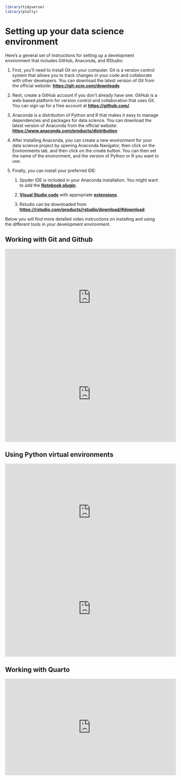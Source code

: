 ```r
library(tidyverse)
library(plotly)
```

# Setting up your data science environment {#setup}

Here's a general set of instructions for setting up a development environment that includes GitHub, Anaconda, and RStudio:

1.  First, you'll need to install Git on your computer. Git is a version control system that allows you to track changes in your code and collaborate with other developers. You can download the latest version of Git from the official website: [**https://git-scm.com/downloads**](https://git-scm.com/downloads)

2.  Next, create a GitHub account if you don't already have one. GitHub is a web-based platform for version control and collaboration that uses Git. You can sign up for a free account at [**https://github.com/**](https://github.com/).

3.  Anaconda is a distribution of Python and R that makes it easy to manage dependencies and packages for data science. You can download the latest version of Anaconda from the official website: [**https://www.anaconda.com/products/distribution**](https://www.anaconda.com/products/distribution).

4.  After installing Anaconda, you can create a new environment for your data science project by opening Anaconda Navigator, then click on the Environments tab, and then click on the create button. You can then set the name of the environment, and the version of Python or R you want to use.

5.  Finally, you can install your preferred IDE:

    1.  Spyder IDE is included in your Anaconda installation. You might want to add the [**Notebook plugin**](https://docs.spyder-ide.org/current/plugins/notebook.html){target="_blank"}.

    2.  [**Visual Studio code**](https://code.visualstudio.com/){target="_blank"} with appropriate [**extensions**](https://github.com/microsoft/vscode-jupyter){target="_blank"}.

    3.  Rstudio can be downloaded from [**https://rstudio.com/products/rstudio/download/#download**](https://rstudio.com/products/rstudio/download/#download){target="_blank"}.

Below you will find more detailed video instructions on installing and using the different tools in your development environment.

## Working with Git and Github

<iframe width="560" height="315" src="https://www.youtube.com/embed/8Dd7KRpKeaE" title="YouTube video player" frameborder="0" allow="accelerometer; autoplay; clipboard-write; encrypted-media; gyroscope; picture-in-picture" allowfullscreen>

</iframe>

<iframe width="560" height="315" src="https://www.youtube.com/embed/TQN2ZFoGYmI" title="YouTube video player" frameborder="0" allow="accelerometer; autoplay; clipboard-write; encrypted-media; gyroscope; picture-in-picture" allowfullscreen>

</iframe>

## Using Python virtual environments

<iframe width="560" height="315" src="https://www.youtube.com/embed/K7rm_Q5XD8o" title="YouTube video player" frameborder="0" allow="accelerometer; autoplay; clipboard-write; encrypted-media; gyroscope; picture-in-picture" allowfullscreen>

</iframe>

<iframe width="560" height="315" src="https://www.youtube.com/embed/MUZtVEDKXsk" title="YouTube video player" frameborder="0" allow="accelerometer; autoplay; clipboard-write; encrypted-media; gyroscope; picture-in-picture" allowfullscreen>

</iframe>

## Working with Quarto

<iframe width="560" height="315" src="https://www.youtube.com/embed/shVSmYna3GM" title="YouTube video player" frameborder="0" allow="accelerometer; autoplay; clipboard-write; encrypted-media; gyroscope; picture-in-picture" allowfullscreen>

</iframe>
